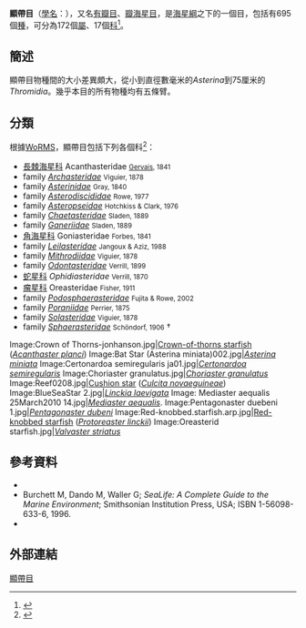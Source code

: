 {{Link style|time=2015-12-11T03:12:42+00:00}}
{{Automatic taxobox
| name = 顯帶目<br />Valvatida
| image = Olympic Coast National Marine Sanctuary 2010 Solaster dawsoni attacking Hippasteria spinosa.jpg
| image_width = 200px
| image_caption = Two ''Valvatida'' : a ''[[Solaster_dawsoni|Solaster dawsoni]]'' attacking a ''[[Hippasteria_spinosa|Hippasteria spinosa]]''
| taxon =  Valvatida
| authority = [[Perrier|Perrier]], 1884
| subdivision_ranks = [[科_(生物)|科]]
| subdivision = [[#分類|見內文]]
}}
'''顯帶目'''（[[學名|學名]]：{{lang|la|'''Valvatida'''}}），又名[[有瓣目|有瓣目]]、[[瓣海星目|瓣海星目]]，是[[海星綱|海星綱]]之下的一個目，包括有695個[[種_(生物)|種]]，可分為172個[[屬_(生物)|屬]]、17個[[科_(生物)|科]]<ref>{{cite WoRMS |author=Mah, Christopher |year=2013 |title=Valvatida |id=123090 |accessdate=2014-01-20 |db=World Asteroidea}}</ref>。

==簡述==
顯帶目物種間的大小差異頗大，從小到直徑數毫米的''Asterina''到75厘米的''Thromidia''。幾乎本目的所有物種均有五條臂。

==分類==
根據[[WoRMS|WoRMS]]，顯帶目包括下列各個科<ref>{{cite WoRMS |author=Mah, C.; Hansson, H. |year=2013 |title=Valvatida |id=123090 |accessdate=2014-01-20|db=Asteroidea}}</ref>：

* [[長棘海星科|長棘海星科]] Acanthasteridae <small>[[:en:Paul_Gervais_(zoologiste)|Gervais]], 1841</small>
* family ''[[Archasteridae|Archasteridae]]'' <small>Viguier, 1878</small>
* family ''[[Asterinidae|Asterinidae]]'' <small>Gray, 1840</small>
* family ''[[Asterodiscididae|Asterodiscididae]]'' <small>Rowe, 1977</small>
* family ''[[Asteropseidae|Asteropseidae]]'' <small>Hotchkiss & Clark, 1976</small>
* family ''[[Chaetasteridae|Chaetasteridae]]'' <small>Sladen, 1889</small>
* family ''[[Ganeriidae|Ganeriidae]]'' <small>Sladen, 1889</small>
* [[角海星科|角海星科]] Goniasteridae <small>Forbes, 1841</small>
* family ''[[Leilasteridae|Leilasteridae]]'' <small>Jangoux & Aziz, 1988</small>
* family ''[[Mithrodiidae|Mithrodiidae]]'' <small>Viguier, 1878</small>
* family ''[[Odontasteridae|Odontasteridae]]'' <small>Verrill, 1899</small>
* [[蛇星科|蛇星科]] ''Ophidiasteridae'' <small>Verrill, 1870</small>
* [[瘤星科|瘤星科]] Oreasteridae <small>Fisher, 1911</small>
* family ''[[Podosphaerasteridae|Podosphaerasteridae]]'' <small>Fujita & Rowe, 2002</small>
* family ''[[Poraniidae|Poraniidae]]'' <small>Perrier, 1875</small>
* family ''[[Solasteridae|Solasteridae]]'' <small>Viguier, 1878</small>
* family ''[[Sphaerasteridae|Sphaerasteridae]]'' <small>Schöndorf, 1906</small> †

<gallery style="text-align:center;" mode="packed">
Image:Crown of Thorns-jonhanson.jpg|[[Acanthaster_planci|Crown-of-thorns starfish]] (''[[Acanthaster_planci|Acanthaster planci]]'')
Image:Bat Star (Asterina miniata)002.jpg|''[[Asterina_miniata|Asterina miniata]]''
Image:Certonardoa semiregularis ja01.jpg|''[[Certonardoa_semiregularis|Certonardoa semiregularis]]''
Image:Choriaster granulatus.jpg|''[[Choriaster_granulatus|Choriaster granulatus]]''
Image:Reef0208.jpg|[[Culcita_novaeguineae|Cushion star]] (''[[Culcita_novaeguineae|Culcita novaeguineae]]'')
Image:BlueSeaStar 2.jpg|''[[Linckia_laevigata|Linckia laevigata]]''
Image: Mediaster aequalis 25March2010 14.jpg|''[[Mediaster_aequalis|Mediaster aequalis]]''.
Image:Pentagonaster duebeni 1.jpg|''[[Pentagonaster_dubeni|Pentagonaster dubeni]]''
Image:Red-knobbed.starfish.arp.jpg|[[Red-knobbed_starfish|Red-knobbed starfish]] (''[[Protoreaster_linckii|Protoreaster linckii]]'')
Image:Oreasterid starfish.jpg|''[[Valvaster_striatus|Valvaster striatus]]''
</gallery>

==參考資料==
{{reflist|2}}
*{{iw-ref|de}}
* Burchett M, Dando M, Waller G; ''SeaLife: A Complete Guide to the Marine Environment''; Smithsonian Institution Press, USA; ISBN 1-56098-633-6, 1996.
*{{cite web |url=http://tolweb.org/Asteroidea |title=Asteroidea |publisher=[[Tree_of_Life|Tree of Life]] |accessdate=2014-02-04 |archive-date=2015-05-24 |archive-url=https://web.archive.org/web/20150524193446/http://tolweb.org/Asteroidea |dead-url=no }}

==外部連結==
{{commons category|Valvatida|顯帶目}}
{{Taxonbar|from=Q241493}}

[[Category:顯帶目|]]